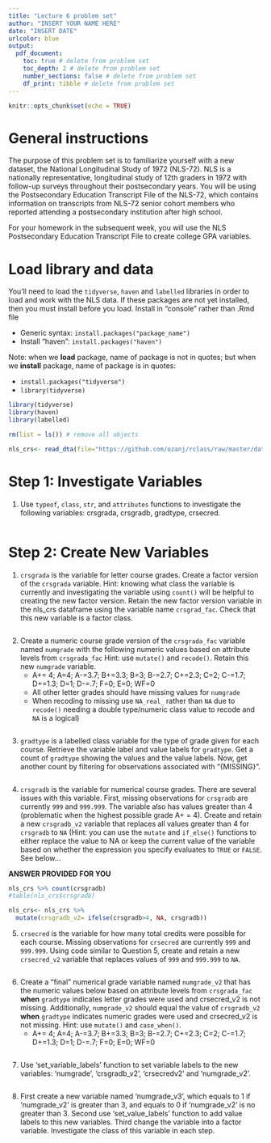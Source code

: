 ```yaml
---
title: "Lecture 6 problem set"
author: "INSERT YOUR NAME HERE"
date: "INSERT DATE"
urlcolor: blue
output: 
  pdf_document:
    toc: true # delete from problem set
    toc_depth: 2 # delete from problem set
    number_sections: false # delete from problem set
    df_print: tibble # delete from problem set
---
```


```r
knitr::opts_chunk$set(echo = TRUE)
```


# General instructions

The purpose of this problem set is to familiarize yourself with a new dataset, the National Longitudinal Study of 1972 (NLS-72). NLS is a nationally representative, longitudinal study of 12th graders in 1972 with follow-up surveys throughout their postsecondary years. You will be using the Postsecondary Education Transcript File of the NLS-72, which contains information on transcripts from NLS-72 senior cohort members who reported attending a postsecondary institution after high school. 

For your homework in the subsequent week, you will use the NLS Postsecondary Education Transcript File to create college GPA variables.


# Load library and data
You'll need to load the `tidyverse`, `haven` and `labelled` libraries in order to load and work with the NLS data. If these packages are not yet installed, then you must install before you load. Install in "console" rather than .Rmd file

- Generic syntax: `install.packages("package_name")`
- Install "haven": `install.packages("haven")`

Note: when we __load__ package, name of package is not in quotes; but when we __install__ package, name of package is in quotes:

- `install.packages("tidyverse")`
- `library(tidyverse)`


```r
library(tidyverse)
library(haven)
library(labelled)
```

```r
rm(list = ls()) # remove all objects

nls_crs<- read_dta(file="https://github.com/ozanj/rclass/raw/master/data/nls72/nls72petscrs_v2.dta", encoding=NULL)
```
 
 
# Step 1: Investigate Variables

1. Use `typeof`, `class`, `str`, and `attributes` functions to investigate the following variables: crsgrada, crsgradb, gradtype, crsecred.

```r

```


# Step 2: Create New Variables


1. `crsgrada` is the variable for letter course grades. Create a factor version of the `crsgrada` variable. Hint: knowing what class the variable is currently and investigating the variable using `count()` will be helpful to creating the new factor version. Retain the new factor version variable in the nls_crs dataframe using the variable name `crsgrad_fac`. Check that this new variable is a factor class. 
```r

```

2. Create a numeric course grade version of the `crsgrada_fac` variable named `numgrade` with the following numeric values based on attribute levels from `crsgrada_fac` Hint: use `mutate()` and `recode()`. Retain this new `numgrade` variable. 
    - A+= 4; A=4; A-=3.7; B+=3.3; B=3; B-=2.7; C+=2.3; C=2; C-=1.7; D+=1.3; D=1; D-=.7; F=0; E=0; WF=0
    - All other letter grades should have missing values for `numgrade`
    - When recoding to missing use `NA_real_` rather than `NA` due to `recode()` needing a double type/numeric class value to recode and `NA` is a logical)

```r

```



3. `gradtype` is a labelled class variable for the type of grade given for each course. Retrieve the variable label and value labels for `gradtype`. Get a count of `gradtype` showing the values and the value labels. Now, get another count by filtering for observations associated with "{MISSING}". 

```r

```


4. `crsgradb` is the variable for numerical course grades. There are several issues with this variable. First, missing observations for `crsgradb` are currently `999` and `999.999`.  The variable also has values greater than 4 (problematic when the highest possible grade A+ = 4). Create and retain a new `crsgradb_v2` variable that replaces all values greater than 4 for `crsgradb` to `NA`  (Hint: you can use the `mutate` and `if_else()` functions to either replace the value to NA or keep the current value of the variable based on whether the expression you specify evaluates to `TRUE` or `FALSE`. See below...
  
__ANSWER PROVIDED FOR YOU__
```r
nls_crs %>% count(crsgradb)
#table(nls_crs$crsgradb)

nls_crs<- nls_crs %>% 
  mutate(crsgradb_v2= ifelse(crsgradb>4, NA, crsgradb))

```


5. `crsecred` is the variable for how many total credits were possible for each course. Missing observations for `crsecred` are currently `999` and `999.999`.  Using code similar to Question 5, create and retain a new `crsecred_v2` variable that replaces values of `999` and `999.999` to `NA`. 

```r

```


6. Create a "final" numerical grade variable named `numgrade_v2` that has the numeric values below based on attribute levels from `crsgrada_fac` __when__ `gradtype` indicates letter grades were used and crsecred_v2 is not missing. Additionally, `numgrade_v2` should equal the value of `crsgradb_v2` __when__ `gradtype` indicates numeric grades were used and crsecred_v2 is not missing. Hint: use `mutate()` and `case_when()`.
    - A+= 4; A=4; A-=3.7; B+=3.3; B=3; B-=2.7; C+=2.3; C=2; C-=1.7; D+=1.3; D=1; D-=.7; F=0; E=0; WF=0 
    
```r

```
  
7. Use 'set_variable_labels' function to set variable labels to the new variables: 'numgrade', 'crsgradb_v2', 'crsecredv2' and 'numgrade_v2'. 

```r

```

8. First create a new variable named 'numgrade_v3', which equals to 1 if 'numgrade_v2' is greater than 3, and equals to 0 if 'numgrade_v2' is no greater than 3. Second use 'set_value_labels' function to add value labels to this new variables. Third change the variable into a factor variable. Investigate the class of this variable in each step. 

```r

```

